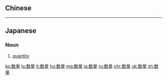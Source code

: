 {{also|數量}}
==Chinese==
{{zh-see|數量}}

----

==Japanese==
{{ja-kanjitab|すう|りょう|yomi=on}}

===Noun===
{{ja-noun|すうりょう}}

# [[quantity]]

[[ko:数量]]
[[lo:数量]]
[[lt:数量]]
[[hu:数量]]
[[mg:数量]]
[[ja:数量]]
[[ru:数量]]
[[chr:数量]]
[[uk:数量]]
[[zh:数量]]